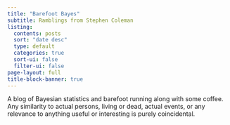 ```yaml
---
title: "Barefoot Bayes"
subtitle: Ramblings from Stephen Coleman
listing:
  contents: posts
  sort: "date desc"
  type: default
  categories: true
  sort-ui: false
  filter-ui: false
page-layout: full
title-block-banner: true
---
```


A blog of Bayesian statistics and barefoot running along with some coffee. Any similarity to actual persons, living or dead, actual events, or any relevance to anything useful or interesting is purely coincidental.
